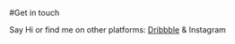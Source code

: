 #Get in touch

Say Hi or find me on other platforms: <a href="https://dribbble.com/LekoArts">Dribbble</a> & Instagram
